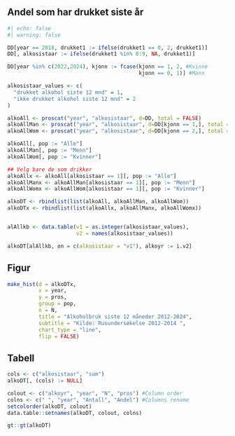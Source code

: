 
## Andel som har drukket siste år 

```r
#| echo: false
#| warning: false

DD[year == 2018, drukket1 := ifelse(drukket1 == 0, 2, drukket1)]
DD[, alkosistaar := ifelse(drukket1 %in% 8:9, NA, drukket1)]

DD[year %in% c(2022,2024), kjonn := fcase(kjonn == 1, 2, #Kvinne
                                          kjonn == 0, 1)] #Mann

alkosistaar_values <- c(
  "drukket alkohol siste 12 mnd" = 1,
  "ikke drukket alkohol siste 12 mnd" = 2
)

alkoAll <- proscat("year", "alkosistaar", d=DD, total = FALSE)
alkoAllMan <- proscat("year", "alkosistaar", d=DD[kjonn == 1,], total = FALSE)
alkoAllWom <- proscat("year", "alkosistaar", d=DD[kjonn == 2,], total = FALSE)

alkoAll[, pop := "Alle"]
alkoAllMan[, pop := "Menn"]
alkoAllWom[, pop := "Kvinner"]

## Velg bare de som drikker
alkoAllx <- alkoAll[alkosistaar == 1][, pop := "Alle"]
alkoAllManx <- alkoAllMan[alkosistaar == 1][, pop := "Menn"]
alkoAllWomx <- alkoAllWom[alkosistaar == 1][, pop := "Kvinner"]

alkoDT <- rbindlist(list(alkoAll, alkoAllMan, alkoAllWom))
alkoDTx <- rbindlist(list(alkoAllx, alkoAllManx, alkoAllWomx))


alAllkb <- data.table(v1 = as.integer(alkosistaar_values),
                      v2 = names(alkosistaar_values))

alkoDT[alAllkb, on = c(alkosistaar = "v1"), alkoyr := i.v2]

```

::: {.panel-tabset}
## Figur
```r

make_hist(d = alkoDTx,
          x = year,
          y = pros,
          group = pop,
          n = N,
          title = "Alkoholbruk siste 12 måneder 2012-2024",
          subtitle = "Kilde: Rusundersøkelse 2012-2014 ",
          chart_type = "line",
          flip = FALSE)
```


## Tabell

```r
cols <- c("alkosistaar", "sum")
alkoDT[, (cols) := NULL]

colout <- c("alkoyr", "year", "N", "pros") #Column order
colns <- c(" ", "year", "Antall", "Andel") #Columns rename
setcolorder(alkoDT, colout)
data.table::setnames(alkoDT, colout, colns)

gt::gt(alkoDT)

```
:::

